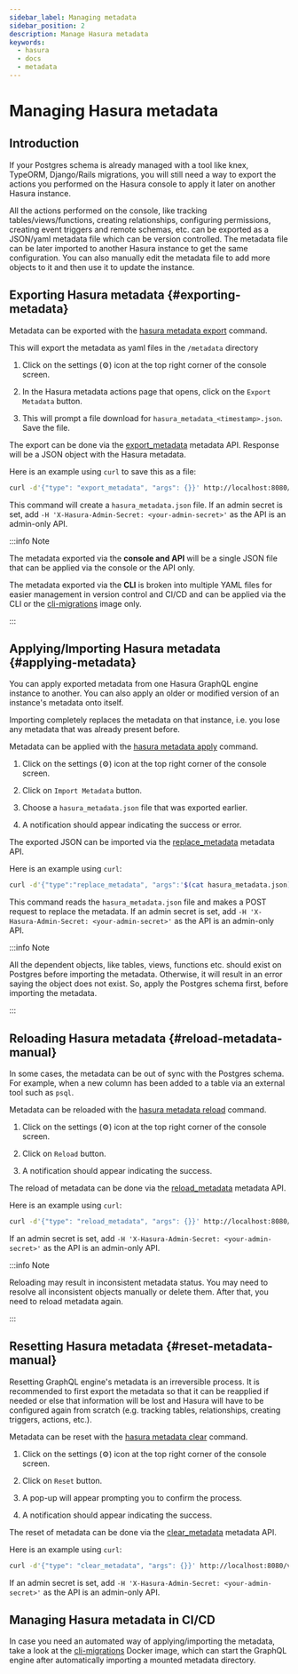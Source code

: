 ```yaml
---
sidebar_label: Managing metadata
sidebar_position: 2
description: Manage Hasura metadata
keywords:
  - hasura
  - docs
  - metadata
---
```



# Managing Hasura metadata

## Introduction

If your Postgres schema is already managed with a tool like knex,
TypeORM, Django/Rails migrations, you will still need a way to export
the actions you performed on the Hasura console to apply it later on
another Hasura instance.

All the actions performed on the console, like tracking
tables/views/functions, creating relationships, configuring permissions,
creating event triggers and remote schemas, etc. can be exported as a
JSON/yaml metadata file which can be version controlled. The metadata
file can be later imported to another Hasura instance to get the same
configuration. You can also manually edit the metadata file to add more
objects to it and then use it to update the instance.

## Exporting Hasura metadata {#exporting-metadata}

<Tabs className="api-tabs">
<TabItem value="cli" label="CLI">

Metadata can be exported with the [hasura metadata export](/graphql/core/hasura-cli/hasura_metadata_export.mdx) command.

This will export the metadata as yaml files in the `/metadata` directory

</TabItem>
<TabItem value="console" label="Console">

1. Click on the settings (⚙) icon at the top right corner of the
   console screen.

2. In the Hasura metadata actions page that opens, click on the `Export Metadata` button.

<Thumbnail
  src="/img/graphql/core/migrations/metadata-export.png"
  alt="Export metadata"
/>

3. This will prompt a file download for
   `hasura_metadata_<timestamp>.json`. Save the file.

</TabItem>
<TabItem value="api" label="API">

The export can be done via the [export_metadata](/graphql/core/api-reference/metadata-api/manage-metadata.mdx#metadata-export-metadata) metadata API.
Response will be a JSON object with the Hasura metadata.

Here is an example using `curl` to save this as a file:

```bash
curl -d'{"type": "export_metadata", "args": {}}' http://localhost:8080/v1/metadata -o hasura_metadata.json
```

This command will create a `hasura_metadata.json` file. If an admin
secret is set, add `-H 'X-Hasura-Admin-Secret: <your-admin-secret>'` as
the API is an admin-only API.

</TabItem>
</Tabs>

:::info Note

The metadata exported via the **console and API** will be a single JSON
file that can be applied via the console or the API only.

The metadata exported via the **CLI** is broken into multiple YAML files
for easier management in version control and CI/CD and can be applied
via the CLI or the [cli-migrations](/graphql/core/migrations/advanced/auto-apply-migrations.mdx) image only.

:::

## Applying/Importing Hasura metadata {#applying-metadata}

You can apply exported metadata from one Hasura GraphQL engine instance
to another. You can also apply an older or modified version of an
instance's metadata onto itself.

Importing completely replaces the metadata on that instance, i.e. you
lose any metadata that was already present before.

<Tabs className="api-tabs">
<TabItem value="cli" label="CLI">

Metadata can be applied with the [hasura metadata apply](/graphql/core/hasura-cli/hasura_metadata_apply.mdx) command.

</TabItem>
<TabItem value="console" label="Console">

1. Click on the settings (⚙) icon at the top right corner of the console screen.

2. Click on `Import Metadata` button.

<Thumbnail
  src="/img/graphql/core/migrations/metadata-import.png"
  alt="Import metadata"
/>

3. Choose a `hasura_metadata.json` file that was exported earlier.

4. A notification should appear indicating the success or error.

</TabItem>

<TabItem value="api" label="API">

The exported JSON can be imported via the [replace_metadata](/graphql/core/api-reference/metadata-api/manage-metadata.mdx#metadata-replace-metadata)
metadata API.

Here is an example using `curl`:

```bash
curl -d'{"type":"replace_metadata", "args":'$(cat hasura_metadata.json)'}' http://localhost:8080/v1/metadata
```

This command reads the `hasura_metadata.json` file and makes a POST
request to replace the metadata. If an admin secret is set, add
`-H 'X-Hasura-Admin-Secret: <your-admin-secret>'` as the API is an
admin-only API.

</TabItem>

</Tabs>

:::info Note

All the dependent objects, like tables, views, functions etc. should
exist on Postgres before importing the metadata. Otherwise, it will
result in an error saying the object does not exist. So, apply the
Postgres schema first, before importing the metadata.

:::

## Reloading Hasura metadata {#reload-metadata-manual}

In some cases, the metadata can be out of sync with the Postgres schema.
For example, when a new column has been added to a table via an external
tool such as `psql`.

<Tabs className="api-tabs">

<TabItem value="cli" label="CLI">

Metadata can be reloaded with the [hasura metadata reload](/graphql/core/hasura-cli/hasura_metadata_reload.mdx) command.

</TabItem>
<TabItem value="console" label="Console">

1. Click on the settings (⚙) icon at the top right corner of the console screen.

2. Click on `Reload` button.

<Thumbnail
  alt="reload metadata"
  src="/img/graphql/core/migrations/metadata-reload.png"
/>

3. A notification should appear indicating the success.

</TabItem>

<TabItem value="api" label="API">

The reload of metadata can be done via the [reload_metadata](/graphql/core/api-reference/metadata-api/manage-metadata.mdx#metadata-reload-metadata)
metadata API.

Here is an example using `curl`:

```bash
curl -d'{"type": "reload_metadata", "args": {}}' http://localhost:8080/v1/metadata
```

If an admin secret is set, add
`-H 'X-Hasura-Admin-Secret: <your-admin-secret>'` as the API is an
admin-only API.

</TabItem>

</Tabs>

:::info Note

Reloading may result in inconsistent metadata status. You may need to
resolve all inconsistent objects manually or delete them. After that,
you need to reload metadata again.

:::

## Resetting Hasura metadata {#reset-metadata-manual}

Resetting GraphQL engine's metadata is an irreversible process. It is
recommended to first export the metadata so that it can be reapplied if
needed or else that information will be lost and Hasura will have to be
configured again from scratch (e.g. tracking tables, relationships,
creating triggers, actions, etc.).

<Tabs className="api-tabs">

<TabItem value="cli" label="CLI">

Metadata can be reset with the [hasura metadata clear](/graphql/core/hasura-cli/hasura_metadata_clear.mdx) command.

</TabItem>

<TabItem value="console" label="Console">

1. Click on the settings (⚙) icon at the top right corner of the
   console screen.

2. Click on `Reset` button.

<Thumbnail
  alt="reset metadata"
  src="/img/graphql/core/migrations/metadata-reset.png"
/>

3. A pop-up will appear prompting you to confirm the process.

4. A notification should appear indicating the success.

</TabItem>

<TabItem value="api" label="API">

The reset of metadata can be done via the [clear_metadata](/graphql/core/api-reference/metadata-api/manage-metadata.mdx#metadata-clear-metadata)
metadata API.

Here is an example using `curl`:

```bash
curl -d'{"type": "clear_metadata", "args": {}}' http://localhost:8080/v1/metadata
```

If an admin secret is set, add
`-H 'X-Hasura-Admin-Secret: <your-admin-secret>'` as the API is an
admin-only API.

</TabItem>

</Tabs>

## Managing Hasura metadata in CI/CD

In case you need an automated way of applying/importing the metadata,
take a look at the [cli-migrations](/graphql/core/migrations/advanced/auto-apply-migrations.mdx) Docker
image, which can start the GraphQL engine after automatically importing
a mounted metadata directory.
